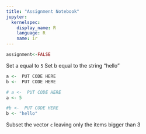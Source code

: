 ```yaml
---
title: "Assignment Notebook"
jupyter:
  kernelspec:
    display_name: R
    language: R
    name: ir
---
```


```r
assignment<-FALSE
```
Set a equal to `5`
Set b equal to the string "hello" 

```r
a <-  PUT CODE HERE
b <-  PUT CODE HERE
```
```r
# a <-  PUT CODE HERE
a <- 5 

#b <-  PUT CODE HERE
b <- "hello" 
```

Subset the vector `c` leaving only the items bigger than 3 

```r
```
```r
```

